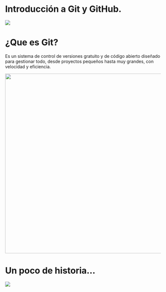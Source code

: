 # Introducción a Git y GitHub.

![](images/clipboard-803379517.png)

# ¿Que es Git?

Es un sistema de control de versiones gratuito y de código abierto diseñado para gestionar todo, desde proyectos pequeños hasta muy grandes, con velocidad y eficiencia.

![](images/clipboard-4156264243.png){width="582"}

# Un poco de historia...

![](images/clipboard-936771067.png)
